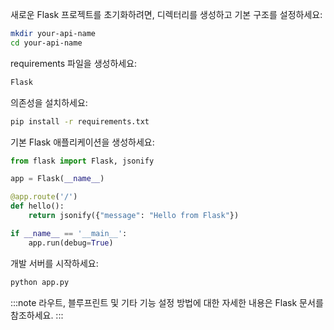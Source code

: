 새로운 Flask 프로젝트를 초기화하려면, 디렉터리를 생성하고 기본 구조를 설정하세요:

```bash
mkdir your-api-name
cd your-api-name
```

requirements 파일을 생성하세요:

```txt title="requirements.txt"
Flask
```

의존성을 설치하세요:

```bash
pip install -r requirements.txt
```

기본 Flask 애플리케이션을 생성하세요:

```py title="app.py"
from flask import Flask, jsonify

app = Flask(__name__)

@app.route('/')
def hello():
    return jsonify({"message": "Hello from Flask"})

if __name__ == '__main__':
    app.run(debug=True)
```

개발 서버를 시작하세요:

```bash
python app.py
```

:::note
라우트, 블루프린트 및 기타 기능 설정 방법에 대한 자세한 내용은 Flask 문서를 참조하세요.
:::
